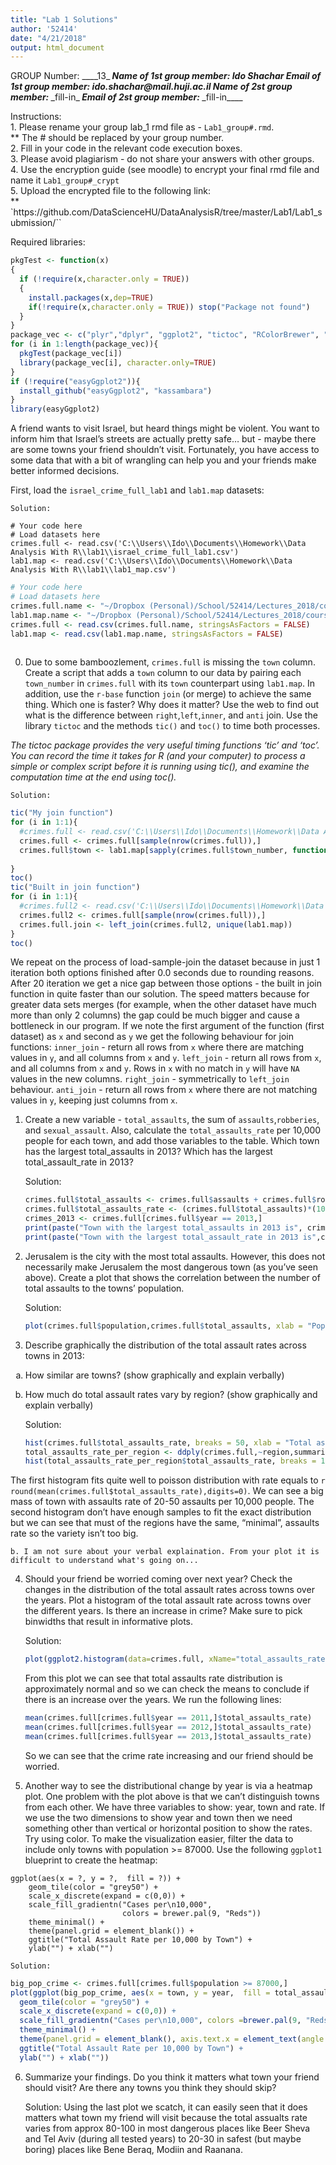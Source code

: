 ```yaml
---
title: "Lab 1 Solutions"
author: '52414'
date: "4/21/2018"
output: html_document
---
```


GROUP Number: ____13____
Name of 1st group member: Ido Shachar
Email of 1st group member: ido.shachar@mail.huji.ac.il
Name of 2st group member: ____fill-in____
Email of 2st group member: ____fill-in____

Instructions:    
1. Please rename your group lab_1 rmd file as - `Lab1_group#.rmd`.   
** The # should be replaced by your group number.  
2. Fill in your code in the relevant code execution boxes.  
3. Please avoid plagiarism - do not share your answers with other groups.  
4. Use the encryption guide (see moodle) to encrypt your final rmd file and name it `Lab1_group#_crypt`   
5. Upload the encrypted file to the following link:  
** `https://github.com/DataScienceHU/DataAnalysisR/tree/master/Lab1/Lab1_submission/``

Required libraries:
```r
pkgTest <- function(x)
{
  if (!require(x,character.only = TRUE))
  {
    install.packages(x,dep=TRUE)
    if(!require(x,character.only = TRUE)) stop("Package not found")
  }
}
package_vec <- c("plyr","dplyr", "ggplot2", "tictoc", "RColorBrewer", "devtools")
for (i in 1:length(package_vec)){
  pkgTest(package_vec[i])
  library(package_vec[i], character.only=TRUE)
}
if (!require("easyGgplot2")){
  install_github("easyGgplot2", "kassambara")
}
library(easyGgplot2)
```
 
A friend wants to visit Israel, but heard things might be violent. 
You want to inform him that Israel's streets are actually pretty safe… but - maybe there are some towns your friend shouldn’t visit. 
Fortunately, you have access to some data that with a bit of wrangling can help you and your friends make better informed decisions. 

First, load the `israel_crime_full_lab1` and `lab1.map` datasets:  
    
    Solution:
```{}
# Your code here
# Load datasets here
crimes.full <- read.csv('C:\\Users\\Ido\\Documents\\Homework\\Data Analysis With R\\lab1\\israel_crime_full_lab1.csv')
lab1.map <- read.csv('C:\\Users\\Ido\\Documents\\Homework\\Data Analysis With R\\lab1\\lab1_map.csv')
```

```r
# Your code here
# Load datasets here
crimes.full.name <- "~/Dropbox (Personal)/School/52414/Lectures_2018/course_data/israeli_crime/israel_crime_full_lab1"
lab1.map.name <- "~/Dropbox (Personal)/School/52414/Lectures_2018/course_data/israeli_crime/lab1_map.csv"
crimes.full <- read.csv(crimes.full.name, stringsAsFactors = FALSE)
lab1.map <- read.csv(lab1.map.name, stringsAsFactors = FALSE)
  
```

0. Due to some bamboozlement, `crimes.full` is missing the `town` column. Create a script that adds a `town` column to our data by pairing each `town_number` in `crimes.full` with its `town` counterpart using `lab1.map`. In addition, use the `r-base` function `join` (or merge) to achieve the same thing. Which one is faster? Why does it matter? Use the web to find out what is the difference between `right`,`left`,`inner`, and `anti` join. 
Use the library `tictoc` and the methods `tic()` and `toc()` to time both processes.   

*The tictoc package provides the very useful timing functions 'tic' and 'toc'. You can record the time it takes for R (and your computer) to process a simple or complex script before it is running using tic(), and examine the computation time at the end using toc().*

    Solution:
```r
tic("My join function")
for (i in 1:1){
  #crimes.full <- read.csv('C:\\Users\\Ido\\Documents\\Homework\\Data Analysis With R\\lab1\\israel_crime_full_lab1.csv')
  crimes.full <- crimes.full[sample(nrow(crimes.full)),]
  crimes.full$town <- lab1.map[sapply(crimes.full$town_number, function(y) which(lab1.map$town_number == y)[1]),]$town
  
}
toc()
tic("Built in join function")
for (i in 1:1){
  #crimes.full2 <- read.csv('C:\\Users\\Ido\\Documents\\Homework\\Data Analysis With R\\lab1\\israel_crime_full_lab1.csv')
  crimes.full2 <- crimes.full[sample(nrow(crimes.full)),]
  crimes.full.join <- left_join(crimes.full2, unique(lab1.map))
}
toc()
```

We repeat on the process of load-sample-join the dataset because in just 1 iteration both options finished after 0.0 seconds due to rounding reasons. After 20 iteration we get a nice gap between those options - the built in join function in quite faster than our solution. The speed matters because for greater data sets merges (for example, when the other dataset have much more than only 2 columns) the gap could be much bigger and cause a bottleneck in our program.
If we note the first argument of the function (first dataset) as `x` and second as `y` we get the following behaviour for join functions:
`inner_join` - return all rows from `x` where there are matching values in `y`, and all columns from `x` and `y`.
`left_join` - return all rows from `x`, and all columns from `x` and `y`. Rows in `x` with no match in `y` will have `NA` values in the new columns.
`right_join` - symmetrically to `left_join` behaviour.
`anti_join` - return all rows from `x` where there are not matching values in `y`, keeping just columns from `x`.


1. Create a new variable - `total_assaults`, the sum of `assaults`,`robberies`, and `sexual_assault`. Also, calculate the `total_assaults_rate` per 10,000 people for each town, and add those variables to the table. Which town has the largest total_assaults in 2013? Which has the largest total_assault_rate in 2013?  

    Solution:
```r
crimes.full$total_assaults <- crimes.full$assaults + crimes.full$robberies + crimes.full$sexual_assault
crimes.full$total_assaults_rate <- (crimes.full$total_assaults)*(10000/crimes.full$population)
crimes_2013 <- crimes.full[crimes.full$year == 2013,]
print(paste("Town with the largest total_assaults in 2013 is", crimes_2013[crimes_2013$total_assaults == max(crimes_2013$total_assaults),]$town))
print(paste("Town with the largest total_assault_rate in 2013 is",crimes_2013[crimes_2013$total_assaults_rate == max(crimes_2013$total_assaults_rate),]$town))
```   


2. Jerusalem is the city with the most total assaults. However, this does not necessarily make Jerusalem the most dangerous town (as you've seen above). Create a plot that shows the correlation between the number of total assaults to the towns' population. 
  
    Solution:
```r
plot(crimes.full$population,crimes.full$total_assaults, xlab = "Population", ylab = "Total Assaults", main = "Town population against number of total assaults")
```


3. Describe graphically the distribution of the total assault rates across towns in 2013:  
a. How similar are towns?   (show graphically and explain verbally)
b. How much do total assault rates vary by region? (show graphically and explain verbally)


    Solution:
```r
hist(crimes.full$total_assaults_rate, breaks = 50, xlab = "Total assaults rate", main = "Histogram of total assaults rate")
total_assaults_rate_per_region <- ddply(crimes.full,~region,summarise,total_assaults_rate=sum(total_assaults_rate))
hist(total_assaults_rate_per_region$total_assaults_rate, breaks = 15, xlab = "Total assaults rate per region", main = "Histogram of total assaults rate per region")
```


The first histogram fits quite well to poisson distribution with rate equals to `r round(mean(crimes.full$total_assaults_rate),digits=0)`. We can see a big mass of town with assaults rate of 20-50 assaults per 10,000 people.
The second histogram don't have enough samples to fit the exact distribution but we can see that must of the regions have the same, "minimal", assaults rate so the variety isn't too big.

```{}
b. I am not sure about your verbal explaination. From your plot it is difficult to understand what's going on... 
```


4. Should your friend be worried coming over next year? Check the changes in the distribution of the total assault rates across towns over the years. Plot a histogram of the total assault rate across towns over the different years. Is there an increase in crime? Make sure to pick binwidths that result in informative plots.
  
    Solution:
```r
plot(ggplot2.histogram(data=crimes.full, xName="total_assaults_rate", groupName="year", legendPosition="top", faceting=TRUE, facetingVarNames="year",bins=40))
```
From this plot we can see that total assaults rate distribution is approximately normal and so we can check the means to conclude if there is an increase over the years. We run the following lines:
```r
mean(crimes.full[crimes.full$year == 2011,]$total_assaults_rate)
mean(crimes.full[crimes.full$year == 2012,]$total_assaults_rate)
mean(crimes.full[crimes.full$year == 2013,]$total_assaults_rate)
```
So we can see that the crime rate increasing and our friend should be worried.


5. Another way to see the distributional change by year is via a heatmap plot. One problem with the plot above is that we can't distinguish towns from each other. We have three variables to show: year, town and rate. If we use the two dimensions to show year and town then we need something other than vertical or horizontal position to show the rates. Try using color. 
To make the visualization easier, filter the data to include only towns with population >= 87000. 
Use the following `ggplot1` blueprint to create the heatmap:
```{}
ggplot(aes(x = ?, y = ?,  fill = ?)) +
    geom_tile(color = "grey50") +
    scale_x_discrete(expand = c(0,0)) +
    scale_fill_gradientn("Cases per\n10,000", 
                         colors = brewer.pal(9, "Reds"))
    theme_minimal() +  
    theme(panel.grid = element_blank()) +
    ggtitle("Total Assault Rate per 10,000 by Town") + 
    ylab("") + xlab("")
```
    
    Solution:
```r
big_pop_crime <- crimes.full[crimes.full$population >= 87000,]
plot(ggplot(big_pop_crime, aes(x = town, y = year,  fill = total_assaults_rate)) +
  geom_tile(color = "grey50") +
  scale_x_discrete(expand = c(0,0)) +
  scale_fill_gradientn("Cases per\n10,000", colors =brewer.pal(9, "Reds")) +
  theme_minimal() +
  theme(panel.grid = element_blank(), axis.text.x = element_text(angle = 90, face = "bold", size = 10)) +
  ggtitle("Total Assault Rate per 10,000 by Town") +
  ylab("") + xlab(""))
```


6. Summarize your findings. Do you think it matters what town your friend should visit? Are there any towns you think they should skip? 

    Solution:
Using the last plot we scatch, it can easily seen that it does matters what town my friend will visit because the total assualts rate varies from approx 80-100 in most dangerous places like Beer Sheva and Tel Aviv (during all tested years) to 20-30 in safest (but maybe boring) places like Bene Beraq, Modiin and Raanana.